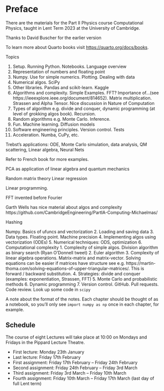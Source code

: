 # Preface {.unnumbered}

There are the materials for the Part II Physics course Computational Physics, taught in Lent Term 2023 at the University of Cambridge.

Thanks to David Buscher for the earlier version

To learn more about Quarto books visit <https://quarto.org/docs/books>.

Topics

1. Setup. Running Python. Notebooks. Language overview
2. Representation of numbers and floating point
3. Numpy. Use for simple numerics. Plotting. Dealing with data
4. Numerical algos. SciPy
5. Other libraries. Pandas and scikit-learn. Kaggle
6. Algorithms and complexity. Simple Examples. FFT? Importance of...(see https://ieeexplore.ieee.org/document/814652). Matrix multiplication. Strassen and Alpha Tensor. Nice discussion in Nature of Computation
7. Types of algorithm e.g. divide and conquer, dynamic programming (at level of grokking algos book). Recursion. 
8. Random algorithms e.g. Monte Carlo. Inference.
9. Fun. Machine learning. Diffusion models
10. Software engineering principles. Version control. Tests
11. Acceleration. Numba, CuPy, etc.

Trebst's applications:
ODE, Monte Carlo simulation, data analysis, QM scattering, Linear algebra, Neural Nets

Refer to French book for more examples.

PCA as application of linear algebra and quantum mechanics

Random matrix theory
Linear regression

Linear programming.

FFT invented before Fourier

Garth Wells has nice material about algos and complexity
https://github.com/CambridgeEngineering/PartIA-Computing-Michaelmas/

Hashing


Numpy. Basics of ufuncs and vectorization 
2. Loading and saving data
3. Data types. Floating point. Machine precision
4. Implementing algos using vectorization (ODEs)
5. Numerical techniques: ODS, optimization
6. Computational complexity
	1. Complexity of simple algos. Division algorithm as binary search (Ryan O'Donnell tweet)
	2. Euler algorithm
	3. Complexity of linear algebra operations. Matrix-matrix and matrix-vector. Solving equations can be easier if matrices have structure see e.g. https://martin-thoma.com/solving-equations-of-upper-triangular-matrices/. This is forward   / backward substitution. 
	4. Strategies: divide and conquer (examples: exponentiation, Strassen, FFT)
	5. Monte Carlo and probabilistic methods
	6. Dynamic programming
7. Version control. GitHub. Pull requests. Code review. Look up some code in `scipy`

A note about the format of the notes. Each chapter should be thought of as a notebook, so you'll only see `import numpy as np` once in each chapter, for example. 

## Schedule

The course of eight Lectures will take place at 10:00 on Mondays and Fridays in the Pippard Lecture Theatre.

- First lecture: Monday 23th January
- Last lecture: Friday 17th February
- First assignment: Friday 17th February – Friday 24th February
- Second assignment: Friday 24th February – Friday 3rd March
- Third assignment: Friday 3rd March – Friday 10th March
- Fourth assignment: Friday 10th March – Friday 17th March (last day of full Lent term)